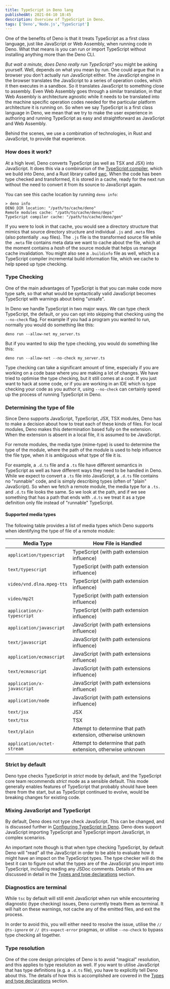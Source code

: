 ```yaml
---
title: TypeScript in Deno lang
publishedAt: 2021-04-10 18:45
description: Overview of TypeScript in Deno.
tags: ['Deno','Node.js','TypeScript']
---
```


One of the benefits of Deno is that it treats TypeScript as a first class
language, just like JavaScript or Web Assembly, when running code in Deno. What
that means is you can run or import TypeScript without installing anything more
than the Deno CLI.

_But wait a minute, does Deno really run TypeScript?_ you might be asking
yourself. Well, depends on what you mean by run. One could argue that in a
browser you don't actually _run_ JavaScript either. The JavaScript engine in the
browser translates the JavaScript to a series of operation codes, which it then
executes in a sandbox. So it translates JavaScript to something close to
assembly. Even Web Assembly goes through a similar translation, in that Web
Assembly is architecture agnostic while it needs to be translated into the
machine specific operation codes needed for the particular platform architecture
it is running on. So when we say TypeScript is a first class language in Deno,
we mean that we try to make the user experience in authoring and running
TypeScript as easy and straightforward as JavaScript and Web Assembly.

Behind the scenes, we use a combination of technologies, in Rust and JavaScript,
to provide that experience.

### How does it work?

At a high level, Deno converts TypeScript (as well as TSX and JSX) into
JavaScript. It does this via a combination of the
[TypeScript compiler](https://github.com/microsoft/TypeScript), which we build
into Deno, and a Rust library called [swc](https://swc.rs/). When the code has
been type checked and transformed, it is stored in a cache, ready for the next
run without the need to convert it from its source to JavaScript again.

You can see this cache location by running `deno info`:

```shell
> deno info
DENO_DIR location: "/path/to/cache/deno"
Remote modules cache: "/path/to/cache/deno/deps"
TypeScript compiler cache: "/path/to/cache/deno/gen"
```

If you were to look in that cache, you would see a directory structure that
mimics that source directory structure and individual `.js` and `.meta` files
(also potentially `.map` files). The `.js` file is the transformed source file
while the `.meta` file contains meta data we want to cache about the file, which
at the moment contains a _hash_ of the source module that helps us manage cache
invalidation. You might also see a `.buildinfo` file as well, which is a
TypeScript compiler incremental build information file, which we cache to help
speed up type checking.

### Type Checking

One of the main advantages of TypeScript is that you can make code more type
safe, so that what would be syntactically valid JavaScript becomes TypeScript
with warnings about being "unsafe".

In Deno we handle TypeScript in two major ways. We can type check TypeScript,
the default, or you can opt into skipping that checking using the `--no-check`
flag. For example if you had a program you wanted to run, normally you would do
something like this:

```
deno run --allow-net my_server.ts
```

But if you wanted to skip the type checking, you would do something like this:

```
deno run --allow-net --no-check my_server.ts
```

Type checking can take a significant amount of time, especially if you are
working on a code base where you are making a lot of changes. We have tried to
optimise the type checking, but it still comes at a cost. If you just want to
hack at some code, or if you are working in an IDE which is type checking your
code as you author it, using `--no-check` can certainly speed up the process of
running TypeScript in Deno.

### Determining the type of file

Since Deno supports JavaScript, TypeScript, JSX, TSX modules, Deno has to make a
decision about how to treat each of these kinds of files. For local modules,
Deno makes this determination based fully on the extension. When the extension
is absent in a local file, it is assumed to be JavaScript.

For remote modules, the media type (mime-type) is used to determine the type of
the module, where the path of the module is used to help influence the file
type, when it is ambiguous what type of file it is.

For example, a `.d.ts` file and a `.ts` file have different semantics in
TypeScript as well as have different ways they need to be handled in Deno. While
we expect to convert a `.ts` file into JavaScript, a `.d.ts` file contains no
"runnable" code, and is simply describing types (often of "plain" JavaScript).
So when we fetch a remote module, the media type for a `.ts.` and `.d.ts` file
looks the same. So we look at the path, and if we see something that has a path
that ends with `.d.ts` we treat it as a type definition only file instead of
"runnable" TypeScript.

#### Supported media types

The following table provides a list of media types which Deno supports when
identifying the type of file of a remote module:

| Media Type                 | How File is Handled                                         |
| -------------------------- | ----------------------------------------------------------- |
| `application/typescript`   | TypeScript (with path extension influence)                  |
| `text/typescript`          | TypeScript (with path extension influence)                  |
| `video/vnd.dlna.mpeg-tts`  | TypeScript (with path extension influence)                  |
| `video/mp2t`               | TypeScript (with path extension influence)                  |
| `application/x-typescript` | TypeScript (with path extension influence)                  |
| `application/javascript`   | JavaScript (with path extensions influence)                 |
| `text/javascript`          | JavaScript (with path extensions influence)                 |
| `application/ecmascript`   | JavaScript (with path extensions influence)                 |
| `text/ecmascript`          | JavaScript (with path extensions influence)                 |
| `application/x-javascript` | JavaScript (with path extensions influence)                 |
| `application/node`         | JavaScript (with path extensions influence)                 |
| `text/jsx`                 | JSX                                                         |
| `text/tsx`                 | TSX                                                         |
| `text/plain`               | Attempt to determine that path extension, otherwise unknown |
| `application/octet-stream` | Attempt to determine that path extension, otherwise unknown |

### Strict by default

Deno type checks TypeScript in _strict_ mode by default, and the TypeScript core
team recommends _strict_ mode as a sensible default. This mode generally enables
features of TypeScript that probably should have been there from the start, but
as TypeScript continued to evolve, would be breaking changes for existing code.

### Mixing JavaScript and TypeScript

By default, Deno does not type check JavaScript. This can be changed, and is
discussed further in [Configuring TypeScript in Deno](./configuration.md). Deno
does support JavaScript importing TypeScript and TypeScript import JavaScript,
in complex scenarios.

An important note though is that when type checking TypeScript, by default Deno
will "read" all the JavaScript in order to be able to evaluate how it might have
an impact on the TypeScript types. The type checker will do the best it can to
figure out what the types are of the JavaScript you import into TypeScript,
including reading any JSDoc comments. Details of this are discussed in detail in
the [Types and type declarations](./types.md) section.

### Diagnostics are terminal

While `tsc` by default will still emit JavaScript when run while encountering
diagnostic (type checking) issues, Deno currently treats them as terminal. It
will halt on these warnings, not cache any of the emitted files, and exit the
process.

In order to avoid this, you will either need to resolve the issue, utilise the
`// @ts-ignore` or `// @ts-expect-error` pragmas, or utilise `--no-check` to
bypass type checking all together.

### Type resolution

One of the core design principles of Deno is to avoid "magical" resolution, and
this applies to type resolution as well. If you want to utilise JavaScript that
has type definitions (e.g. a `.d.ts` file), you have to explicitly tell Deno
about this. The details of how this is accomplished are covered in the
[Types and type declarations](./types.md) section.